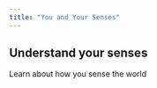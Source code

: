 ```yaml
---
title: "You and Your Senses"
---
```


<h2>Understand your senses</h2>

<p>Learn about how you sense the world</p>



